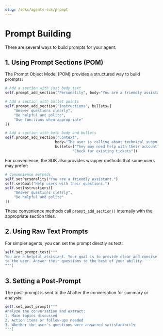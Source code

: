 ```yaml
---
slug: /sdks/agents-sdk/prompt
---
```


# Prompt Building

There are several ways to build prompts for your agent:

## 1. Using Prompt Sections (POM)

The Prompt Object Model (POM) provides a structured way to build prompts:

```python
# Add a section with just body text
self.prompt_add_section("Personality", body="You are a friendly assistant.")

# Add a section with bullet points
self.prompt_add_section("Instructions", bullets=[
    "Answer questions clearly",
    "Be helpful and polite",
    "Use functions when appropriate"
])

# Add a section with both body and bullets
self.prompt_add_section("Context", 
                       body="The user is calling about technical support.",
                       bullets=["They may need help with their account", 
                               "Check for existing tickets"])
```

For convenience, the SDK also provides wrapper methods that some users may prefer:

```python
# Convenience methods
self.setPersonality("You are a friendly assistant.") 
self.setGoal("Help users with their questions.")
self.setInstructions([
    "Answer questions clearly",
    "Be helpful and polite"
])
```

These convenience methods call `prompt_add_section()` internally with the appropriate section titles.

## 2. Using Raw Text Prompts

For simpler agents, you can set the prompt directly as text:

```python
self.set_prompt_text("""
You are a helpful assistant. Your goal is to provide clear and concise information
to the user. Answer their questions to the best of your ability.
""")
```

## 3. Setting a Post-Prompt

The post-prompt is sent to the AI after the conversation for summary or analysis:

```python
self.set_post_prompt("""
Analyze the conversation and extract:
1. Main topics discussed
2. Action items or follow-ups needed
3. Whether the user's questions were answered satisfactorily
""")
```
